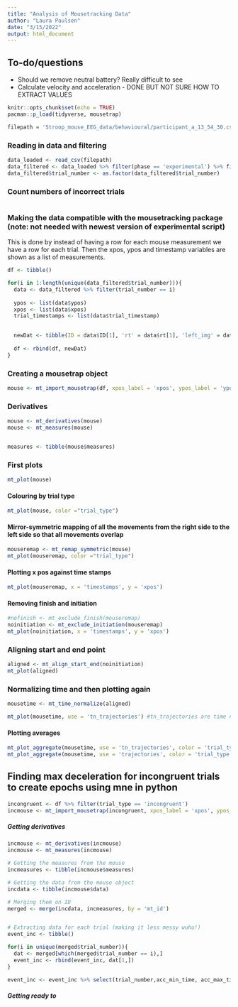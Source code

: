 ```yaml
---
title: "Analysis of Mousetracking Data"
author: "Laura Paulsen"
date: "3/15/2022"
output: html_document
---
```


## To-do/questions
* Should we remove neutral battery? Really difficult to see
* Calculate velocity and acceleration - DONE BUT NOT SURE HOW TO EXTRACT VALUES


```r
knitr::opts_chunk$set(echo = TRUE)
pacman::p_load(tidyverse, mousetrap)
```

```r
filepath = 'Stroop_mouse_EEG_data/behavioural/participant_a_13_54_30.csv'
```

### Reading in data and filtering 
```r
data_loaded <- read_csv(filepath)
data_filtered <- data_loaded %>% filter(phase == 'experimental') %>% filter(accuracy == 1)
data_filtered$trial_number <- as.factor(data_filtered$trial_number)
```


### Count numbers of incorrect trials
```r

```


### Making the data compatible with the mousetracking package (note: not needed with newest version of experimental script)
This is done by instead of having a row for each mouse measurement we have a row for each trial. Then the xpos, ypos and timestamp variables are shown as a list of measurements. 
```r
df <- tibble()

for(i in 1:length(unique(data_filtered$trial_number))){
  data <- data_filtered %>% filter(trial_number == i)
  
  ypos <- list(data$ypos)
  xpos <- list(data$xpos)
  trial_timestamps <- list(data$trial_timestamp)
  

  newDat <- tibble(ID = data$ID[1], 'rt' = data$rt[1], 'left_img' = data$left_img[1], 'right_img' = data$right_img[1], "trial_number" = data$trial_number[1], 'trial_type' = data$trial_type[1], "correct_resp" = data$correct_resp, 'onset_image' = data$onset_img, 'time_clicked' = data$key_t, 'onset_word' = data$onset_word, 'xpos' = xpos, 'ypos' = ypos, 'trial_timestamps' = trial_timestamps)
  
  df <- rbind(df, newDat)
}
```


### Creating a mousetrap object
```r
mouse <- mt_import_mousetrap(df, xpos_label = 'xpos', ypos_label = 'ypos', timestamps_label = 'trial_timestamp')
```


### Derivatives
```r
mouse <- mt_derivatives(mouse)
mouse <- mt_measures(mouse)


measures <- tibble(mouse$measures)
```


### First plots
```r
mt_plot(mouse)
```

#### Colouring by trial type
```r
mt_plot(mouse, color ="trial_type")
```

#### Mirror-symmetric mapping of all the movements from the right side to the left side so that all movements overlap
```r
mouseremap <- mt_remap_symmetric(mouse)
mt_plot(mouseremap, color ="trial_type")
```

#### Plotting x pos against time stamps
```r
mt_plot(mouseremap, x = 'timestamps', y = 'xpos')
```

#### Removing finish and initiation
```r
#nofinish <- mt_exclude_finish(mouseremap)
noinitiation <- mt_exclude_initiation(mouseremap)
mt_plot(noinitiation, x = 'timestamps', y = 'xpos')
```


### Aligning start and end point
```r
aligned <- mt_align_start_end(noinitiation)
mt_plot(aligned)
```



### Normalizing time and then plotting again
```r
mousetime <- mt_time_normalize(aligned)
```

```r
mt_plot(mousetime, use = 'tn_trajectories') #tn_trajectories are time normalized
```

#### Plotting averages
```r
mt_plot_aggregate(mousetime, use = 'tn_trajectories', color = 'trial_type') # time normalized
mt_plot_aggregate(mousetime, use = 'trajectories', color = 'trial_type') # normal
```




## Finding max deceleration for incongruent trials to create epochs using mne in python
```r
incongruent <- df %>% filter(trial_type == 'incongruent')
incmouse <- mt_import_mousetrap(incongruent, xpos_label = 'xpos', ypos_label = 'ypos', timestamps_label = 'trial_timestamp')
```


##### Getting derivatives
```r
incmouse <- mt_derivatives(incmouse)
incmouse <- mt_measures(incmouse)

# Getting the measures from the mouse
incmeasures <- tibble(incmouse$measures)

# Getting the data from the mouse object
incdata <- tibble(incmouse$data)

# Merging them on ID
merged <- merge(incdata, incmeasures, by = 'mt_id')


# Extracting data for each trial (making it less messy wuhu!)
event_inc <- tibble()

for(i in unique(merged$trial_number)){
  dat <- merged[which(merged$trial_number == i),]
  event_inc <- rbind(event_inc, dat[1,])
}

event_inc <- event_inc %>% select(trial_number,acc_min_time, acc_max_time, onset_image, time_clicked)


```

##### Getting ready to 




